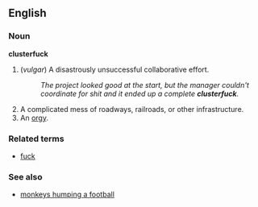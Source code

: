 ==English== <!-- thought I was logged in, honest --dmh-->
===Noun===
'''clusterfuck'''

# (''vulgar'') A disastrously unsuccessful collaborative effort.
#: ''The project looked good at the start, but the manager couldn't coordinate for shit and it ended up a complete '''clusterfuck'''.''
# A complicated mess of roadways, railroads, or other infrastructure.
# An [[orgy]].

===Related terms===
*[[fuck]]

===See also===
*[[monkeys humping a football]]